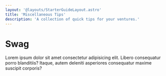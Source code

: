 ```yaml
---
layout: '@layouts/StarterGuideLayout.astro'
title: 'Miscellaneous Tips'
description: 'A collection of quick tips for your ventures.'
---
```


<div class="prose mx-auto">

# Swag

Lorem ipsum dolor sit amet consectetur adipisicing elit. Libero consequatur porro blanditiis? Itaque, autem deleniti asperiores consequatur maxime suscipit corporis?

</div>
